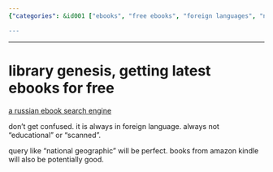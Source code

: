 ```yaml
---
{"categories": &id001 ["ebooks", "free ebooks", "foreign languages", "non-educational content", "LibGen.is", "book search engine", "Amazon Kindle"], "category": "Search Engines", "date": "2023-12-22 23:52:59", "description": "LibGen.is is a Russian ebook search engine that offers the latest free ebooks in various languages and genres, including non-educational content. It can be useful for finding books on popular topics or those from Amazon Kindle.", "tags": *id001, "title": "library genesis, getting latest ebooks for free"}

---
```


------

# library genesis, getting latest ebooks for free

[a russian ebook search engine](http://libgen.is/)

don't get confused. it is always in foreign language. always not "educational" or "scanned".

query like "national geographic" will be perfect. books from amazon kindle will also be potentially good.


